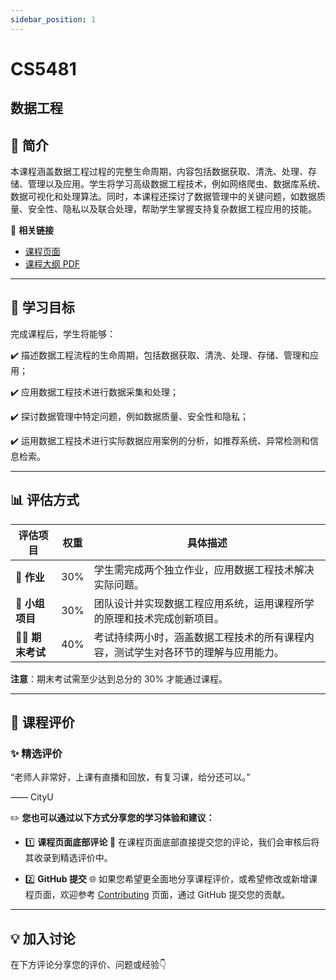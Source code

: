 ```yaml
---
sidebar_position: 1
---
```


# CS5481
## 数据工程

## **📘 简介**
本课程涵盖数据工程过程的完整生命周期，内容包括数据获取、清洗、处理、存储、管理以及应用。学生将学习高级数据工程技术，例如网络爬虫、数据库系统、数据可视化和处理算法。同时，本课程还探讨了数据管理中的关键问题，如数据质量、安全性、隐私以及联合处理，帮助学生掌握支持复杂数据工程应用的技能。

🔗 **相关链接**
- [课程页面](https://www.cityu.edu.hk/catalogue/pg/202526/course/CS5481.htm)
- [课程大纲 PDF](https://www.cityu.edu.hk/catalogue/pg/202526/course/CS5481.pdf)

---

## **🎯 学习目标**

完成课程后，学生将能够：

✔️ 描述数据工程流程的生命周期，包括数据获取、清洗、处理、存储、管理和应用；

✔️ 应用数据工程技术进行数据采集和处理；

✔️ 探讨数据管理中特定问题，例如数据质量、安全性和隐私；

✔️ 运用数据工程技术进行实际数据应用案例的分析，如推荐系统、异常检测和信息检索。

---

## **📊 评估方式**

| **评估项目**         | **权重** | **具体描述**                                                                                     |
|---------------------|---------|-------------------------------------------------------------------------------------------------|
| **📝 作业**          | 30%     | 学生需完成两个独立作业，应用数据工程技术解决实际问题。                                           |
| **🤝 小组项目**      | 30%     | 团队设计并实现数据工程应用系统，运用课程所学的原理和技术完成创新项目。                           |
| **🧑‍💻 期末考试**    | 40%     | 考试持续两小时，涵盖数据工程技术的所有课程内容，测试学生对各环节的理解与应用能力。              |

**注意**：期末考试需至少达到总分的 30% 才能通过课程。

---

## **💬 课程评价**

### ✨ **精选评价**
<div className={commentStyles.commentBox}>
    <p className={commentStyles.commentText}>
        “老师人非常好，上课有直播和回放，有复习课，给分还可以。”
    </p>
    <p className={commentStyles.commentAuthor}>—— CityU</p>
</div>

✏️ **您也可以通过以下方式分享您的学习体验和建议：**

- 1️⃣ **课程页面底部评论**
💬 在课程页面底部直接提交您的评论，我们会审核后将其收录到精选评价中。

- 2️⃣ **GitHub 提交**
🌐 如果您希望更全面地分享课程评价，或希望修改或新增课程页面，欢迎参考 [Contributing](/contributing) 页面，通过 GitHub 提交您的贡献。




---

## **💡 加入讨论**

在下方评论分享您的评价、问题或经验👇
<Utterances />
